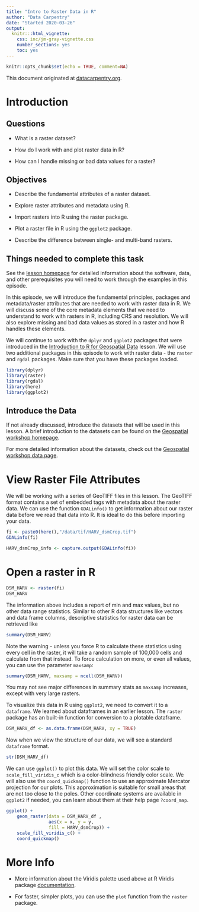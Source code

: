 ```yaml
---
title: "Intro to Raster Data in R"
author: "Data Carpentry"
date: "Started 2020-03-26"
output:
  knitr:::html_vignette:
    css: inc/jm-gray-vignette.css
    number_sections: yes
    toc: yes
---
```


```r
knitr::opts_chunk$set(echo = TRUE, comment=NA)
```

This document originated at [datacarpentry.org](https://datacarpentry.org/r-raster-vector-geospatial/01-raster-structure/index.html).

# Introduction

## Questions

- What is a raster dataset?

- How do I work with and plot raster data in R?

- How can I handle missing or bad data values for a raster?

## Objectives

- Describe the fundamental attributes of a raster dataset.

- Explore raster attributes and metadata using R.

- Import rasters into R using the raster package.

- Plot a raster file in R using the `ggplot2` package.

- Describe the difference between single- and multi-band rasters.

## Things needed to complete this task

See the [lesson homepage](https://datacarpentry.org/r-raster-vector-geospatial/) for detailed information about the software, data, and other prerequisites you will need to work through the examples in this episode.

In this episode, we will introduce the fundamental principles, packages
and metadata/raster attributes that are needed to work with raster data
in R. We will discuss some of the core metadata elements that we need
to understand to work with rasters in R, including CRS and resolution.
We will also explore missing and bad data values as stored in a raster
and how R handles these elements.

We will continue to work with the `dplyr` and `ggplot2` packages that were introduced in the
[Introduction to R for Geospatial Data](https://datacarpentry.org/r-raster-vector-geospatial/)
lesson. We will use two additional packages in this episode to work with raster data - the `raster` and `rgdal` packages. Make sure that you have these packages loaded.

```r
library(dplyr)
library(raster)
library(rgdal)
library(here)
library(ggplot2)
```

## Introduce the Data

If not already discussed, introduce the datasets that will be used in this lesson. A brief introduction to the datasets can be found on the [Geospatial workshop homepage](https://datacarpentry.org/geospatial-workshop/).

For more detailed information about the datasets, check out the [Geospatial workshop data page](http://datacarpentry.org/geospatial-workshop/data/).

# View Raster File Attributes

We will be working with a series of GeoTIFF files in this lesson. The
GeoTIFF format contains a set of embedded tags with metadata about the
raster data. We can use the function `GDALinfo()` to get information
about our raster data before we read that data into R. It is ideal to
do this before importing your data.

```r
fi <- paste0(here(),"/data/tif/HARV_dsmCrop.tif")
GDALinfo(fi)
```

```r
HARV_dsmCrop_info <- capture.output(GDALinfo(fi))
```

# Open a raster in R


```r
DSM_HARV <- raster(fi)
DSM_HARV
```

The information above includes a report of min and max values, but no
other data range statistics. Similar to other R data structures like
vectors and data frame columns, descriptive statistics for raster data
can be retrieved like

```r
summary(DSM_HARV)
```

Note the warning - unless you force R to calculate these statistics
using every cell in the raster, it will take a random sample of
100,000 cells and calculate from that instead. To force calculation
on more, or even all values, you can use the parameter `maxsamp`:

```r
summary(DSM_HARV, maxsamp = ncell(DSM_HARV))
```

You may not see major differences in summary stats as `maxsamp` increases, except with very large rasters.

To visualize this data in R using `ggplot2`, we need to convert it
to a `dataframe`. We learned about dataframes in an earlier lesson.
The `raster` package has an built-in function for conversion to a
plotable dataframe.

```r
DSM_HARV_df <- as.data.frame(DSM_HARV, xy = TRUE)
```

Now when we view the structure of our data, we will see a standard
`dataframe` format.

```r
str(DSM_HARV_df)
```

We can use `ggplot()` to plot this data. We will set the color scale
to `scale_fill_viridis_c` which is a color-blindness friendly color
scale. We will also use the `coord_quickmap()` function to use an
approximate Mercator projection for our plots. This approximation is
suitable for small areas that are not too close to the poles. Other
coordinate systems are available in `ggplot2` if needed, you can learn
about them at their help page `?coord_map`.

```r
ggplot() +
    geom_raster(data = DSM_HARV_df ,
                aes(x = x, y = y,
                fill = HARV_dsmCrop)) +
    scale_fill_viridis_c() +
    coord_quickmap()

```

# More Info

- More information about the Viridis palette used above at R Viridis package [documentation](https://cran.r-project.org/web/packages/viridis/vignettes/intro-to-viridis.html).

- For faster, simpler plots, you can use the `plot` function
from the `raster` package.

